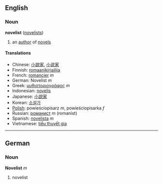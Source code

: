 ==English==
===Noun===
'''novelist''' ([[novelists]])

# an [[author]] of [[novel]]s

====Translations====
*Chinese: [[小說家]], [[小说家]]
*Finnish: [[romaanikirjailija]]
*French: [[romancier]] ''m''
*German: Novelist ''m''
*Greek: [[μυθιστοριογράφος]] ''m''
*Indonesian: [[novelis]]
*Japanese: [[小説家]]
*Korean: [[소설가]]
*[[Polish]]: powieściopisarz ''m'', powieściopisarka ''f''
*Russian: [[романист]] ''m'' (romanist)
*Spanish: [[novelista]] ''m''
*Vietnamese: [[tiểu thuyết gia]]

----

==German==
===Noun===
'''Novelist''' ''m''

# novelist